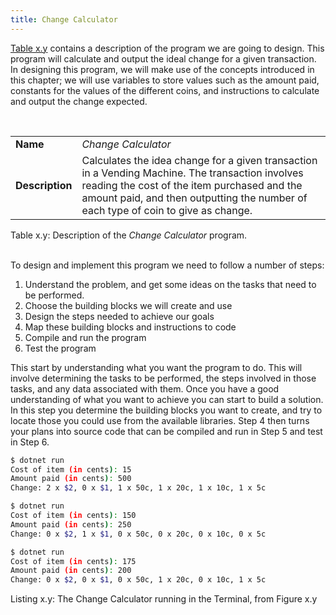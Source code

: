 ```yaml
---
title: Change Calculator
---
```


[Table x.y](#tableChangeCalculator) contains a description of the program we are going to design. This program will calculate and output the ideal change for a given transaction. In designing this program, we will make use of the concepts introduced in this chapter; we will use variables to store values such as the amount paid, constants for the values of the different coins, and instructions to calculate and output the change expected.

<br/>
<a id="tableChangeCalculator"></a>

|   |   |
|---|---|
| **Name** | *Change Calculator* |
| **Description** | Calculates the idea change for a given transaction in a Vending Machine. The transaction involves reading the cost of the item purchased and the amount paid, and then outputting the number of each type of coin to give as change. |

<div class="caption"><span class="caption-figure-nbr">Table x.y: </span>Description of the <em>Change Calculator</em> program.</div><br/>

To design and implement this program we need to follow a number of steps:

1. Understand the problem, and get some ideas on the tasks that need to be performed.
2. Choose the building blocks we will create and use
3. Design the steps needed to achieve our goals
4. Map these building blocks and instructions to code
5. Compile and run the program
6. Test the program

This start by understanding what you want the program to do. This will involve determining the tasks to be performed, the steps involved in those tasks, and any data associated with them. Once you have a good understanding of what you want to achieve you can start to build a solution. In this step you determine the building blocks you want to create, and try to locate those you could use from the available libraries. Step 4 then turns your plans into source code that can be compiled and run in Step 5 and test in Step 6.

<a id="listingSimpleChange"></a>
```bash
$ dotnet run
Cost of item (in cents): 15
Amount paid (in cents): 500
Change: 2 x $2, 0 x $1, 1 x 50c, 1 x 20c, 1 x 10c, 1 x 5c

$ dotnet run
Cost of item (in cents): 150
Amount paid (in cents): 250
Change: 0 x $2, 1 x $1, 0 x 50c, 0 x 20c, 0 x 10c, 0 x 5c

$ dotnet run
Cost of item (in cents): 175 
Amount paid (in cents): 200
Change: 0 x $2, 0 x $1, 0 x 50c, 1 x 20c, 0 x 10c, 1 x 5c
```

<div class="caption"><span class="caption-figure-nbr">Listing x.y: </span>The Change Calculator running in the Terminal, from Figure x.y</div>
